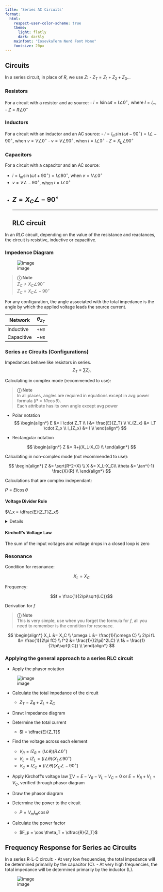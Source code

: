 ```yaml
---
title: 'Series AC Circuits'
format:
  html:
    respect-user-color-scheme: true
    theme:
      light: flatly
      dark: darkly
    mainfont: "IosevkaTerm Nerd Font Mono"
    fontsize: 20px
---
```


## Circuits
In a series circuit, in place of $R$, we use $Z$:
 -  $Z_T = Z_1 + Z_2 + Z_3 \dots$

### Resistors

For a circuit with a resistor and ac source:
- $i = I \sin \omega t = I \angle 0^\circ, \text{ where } I = I_m$
- $Z = R \angle 0^\circ$

### Inductors

For a circuit with an inductor and an AC source:
- $i = I_m \sin (\omega t -90^\circ) = I\angle -90^\circ$, when $v = V \angle 0^\circ$
- $v = V\angle 90^\circ$, when $i = I \angle 0^\circ$
- $Z = X_L \angle 90^\circ$

### Capacitors

For a circuit with a capacitor and an AC source:

- $i = I_m \sin (\omega t + 90^\circ) = I\angle 90^\circ$, when $v = V \angle 0^\circ$
- $v = V\angle -90^\circ$, when $i = I \angle 0^\circ$
- $Z = X_C \angle -90^\circ$
---
---
## RLC circuit

In an $RLC$ circuit, depending on the value of the resistance and reactances, the circuit is resistive, inductive or capacitive.

### Impedence Diagram

![image](images/image-1.png)

> **&#9432; Note** <br>
> $Z_C \neq X_C\angle90^\circ$ <br>
> $Z_C = X_C\angle-90^\circ$

For any configuration, the angle associated with the total impedance is the angle by which the applied voltage leads the source current.

| Network | $\theta_{Z_T}$ |
|---|---|
| Inductive  | $+ve$ |
| Capacitive | $-ve$  |

### Series ac Circuits (Configurations)

Impedances behave like resistors in series.
$$Z_T = \sum Z_n$$

Calculating in complex mode (recommended to use):

> **&#9432; Note** <br>
> In all places, angles are required in equations except in avg power formula ($P=VI\cos\theta$). <br>
> Each attribute has its own angle except avg power

- Polar notation
$$
\begin{align*}
    E &= I \cdot Z_T \\
    I &= \frac{E}{Z_T} \\
    V_{Z_x} &= I_T \cdot Z_x \\
    I_{Z_x} &= I \\
\end{align*}
$$

- Rectangular notation

$$
\begin{align*}
    Z &= R+j(X_L-X_C) \\
\end{align*}
$$

Calculating in non-complex mode (not recommended to use):

$$
\begin{align*}
    Z &= \sqrt{R^2+X} \\
    X &= X_L-X_C\\
    \theta &= \tan^{-1} \frac{X}{R} \\
\end{align*}
$$

Calculations that are complex independant:

$P=EI\cos\theta$

#### Voltage Divider Rule

$V_x = \dfrac{E}{Z_T}Z_x$

<details>

> **&#9432; Note** <br>
> Basically, this is Ohm's law. The only change is that $I$ has been expanded

$V_x = I \cdot Z_x = \dfrac{E}{Z_T}Z_x$

</details>

#### Kirchoff's Voltage Law

The sum of the input voltages and voltage drops in a closed loop is zero 

### Resonance

Condition for resonance:

$$X_L = X_C$$

Frequency:

$$f = \frac{1}{2\pi\sqrt{LC}}$$

Derivation for $f$


> **&#9432; Note** <br>
> This is very simple, use when you forget the formula for $f$, all you need to remember is the condition for resonace.

$$
\begin{align*}
    X_L &= X_C \\
    \omega L &= \frac{1}{\omega C} \\
    2\pi fL &= \frac{1}{2\pi fC} \\
    f^2 &= \frac{1}{(2\pi)^2LC} \\
    f& = \frac{1}{2\pi\sqrt{LC}} \\
\end{align*}
$$

### Applying the general approach to a series RLC circuit

- Apply the phasor notation

![image](images/image-2.png)

- Calculate the total impedance of the circuit
    - $Z_T = Z_R + Z_L + Z_C$
- Draw: Impedance diagram

- Determine the total current
    - $I = \dfrac{E}{Z_T}$
- Find the voltage across each element
    - $V_R = IZ_R = (I\angle\theta)(R\angle 0^\circ)$
    - $V_L = IZ_L = (I\angle\theta)(X_L\angle 90^\circ)$
    - $V_C = IZ_C = (I\angle\theta)(X_C\angle -90^\circ)$
- Apply Kirchoff's voltage law
 $\sum V = E-V_R-V_L-V_C = 0 \text{ or } E = V_R+V_L+V_C$, verified through phasor diagram
- Draw the phasor diagram
- Determine the power to the circuit
    - $P=V_mI_m\cos\theta$
- Calculate the power factor
    - $F_p = \cos \theta_T = \dfrac{R}{Z_T}$

## Frequency Response for Series ac Circuits

In a series R-L-C circuit:
- At very low frequencies, the total impedance will be determined primarily by the capacitor (C).
- At very high frequencies, the total impedance will be determined primarily by the inductor (L).

![image](images/image-4.png)
